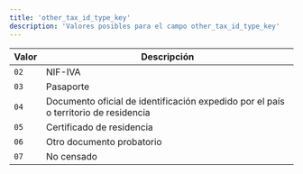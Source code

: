 ```yaml
---
title: 'other_tax_id_type_key'
description: 'Valores posibles para el campo other_tax_id_type_key'
---
```


| Valor | Descripción                                                                         |
|-------|-------------------------------------------------------------------------------------|
| `02`  | NIF-IVA                                                                             |
| `03`  | Pasaporte                                                                           |
| `04`  | Documento oficial de identificación expedido por el país o territorio de residencia |
| `05`  | Certificado de residencia                                                           |
| `06`  | Otro documento probatorio                                                           |
| `07`  | No censado                                                                          |
